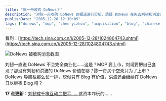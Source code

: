 ```yaml
---
title: "陈一舟收购 DoNews？"
description: "对陈一舟收购 DoNews 的报道进行分析，质疑 DoNews 在失去刘韧和洪波之后的价值，以及这次收购的商业逻辑。"
publishDate: "2005-12-28 12:10:09"
tags: ["donews", "mop", "chen yizhou", "acquisition", "blog", "chinese internet", "ipo"]
---
```


看到：[https://tech.sina.com.cn/i/2005-12-28/1024804743.shtml](https://tech.sina.com.cn/i/2005-12-28/1024804743.shtml)

![DoNews 被收购消息截图](https://static.flickr.com/9/78311834_7199130b26_m.jpg)

刘韧一直说 DoNews 不会完全商业化……这是？MOP 要上市，刘韧要把自己套现？那没有刘韧和洪波的 DoNews 价值在哪？陈一舟买个空壳只为了上市？DoNews 导航栏那么长一排，貌似只有 Blog 有价值，洪波还会继续在 DoNews 日以继夜 Blog 吗？

**17 点更新：**[刘韧成千橡互动二把手……](https://tech.sina.com.cn/i/2005-12-28/1049804791.shtml)这资本咋玩的……
